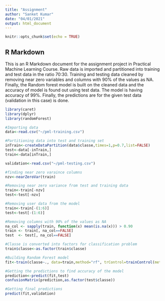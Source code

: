 ```yaml
---
title: "Assignment"
author: "Sanket Kumar"
date: "04/01/2021"
output: html_document
---
```


```r
knitr::opts_chunk$set(echo = TRUE)
```

## R Markdown

This is an R Markdown document for the assignment project in Practical Machine Learning Course. Raw data is imported and  partitioned into training and test data in the ratio 70:30. Training and testing data cleaned by removing near zero variables and columns with 90% of the values as NA. Finally, the Random forest model is built on the cleaned data and the accuracy of model is found out using test data. The model is having accuracy of 99%. Finally, the predictions are for the given test data (validation in this case) is done.   

```r
library(caret)
library(dplyr)
library(randomForest)

#Importing data
data<-read.csv("~/pml-training.csv")

#Partitioning data into test and training set
inTrain<-createDataPartition(data$classe,times=1,p=0.7,list=FALSE)
test<-data[-inTrain,]
train<-data[inTrain,]

validation<-read.csv("~/pml-testing.csv")

#finding near zero varaince columns
nzv<-nearZeroVar(train)

#Removing near zero variance from test and training data
train<-train[-nzv]
test<-test[-nzv]

#Removing user data from the model
train<-train[-(1:6)]
test<-test[-(1:6)]

#Removing columns with 90% of the values as NA
na_col <- sapply(train, function(x) mean(is.na(x))) > 0.90
train <- train[, na_col==FALSE]
test  <- test[, na_col==FALSE]

#Classe is converted into factors for classification problem
train$classe<-as.factor(train$classe)

#Building Random Forest model
fit<-train(classe~., data=train,method="rf", trControl=trainControl(method="cv",number = 3),ntree=200)

#Getting the predictions to find accuracy of the model
prediction<-predict(fit,test)
confusionMatrix(prediction,as.factor(test$classe))

#Getting final predictions
predict(fit,validation)

```